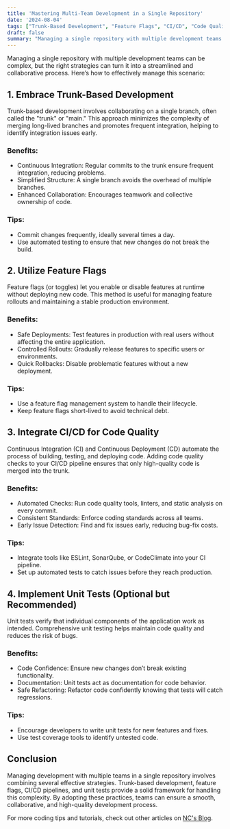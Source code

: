 ```yaml
---
title: 'Mastering Multi-Team Development in a Single Repository'
date: '2024-08-04'
tags: ["Trunk-Based Development", "Feature Flags", "CI/CD", "Code Quality", "Unit Tests", "Repository Management", "Software Development", "Team Collaboration", "DevOps"]
draft: false
summary: "Managing a single repository with multiple development teams can be streamlined with the right strategies. Explore how trunk-based development, feature flags, CI/CD, and unit tests can enhance collaboration and code quality. Learn practical tips for each approach to ensure a smooth and efficient workflow."
---
```


Managing a single repository with multiple development teams can be complex, but the right strategies can turn it into a streamlined and collaborative process. Here’s how to effectively manage this scenario:

## 1. Embrace Trunk-Based Development

Trunk-based development involves collaborating on a single branch, often called the "trunk" or "main." This approach minimizes the complexity of merging long-lived branches and promotes frequent integration, helping to identify integration issues early.

### Benefits:
- Continuous Integration: Regular commits to the trunk ensure frequent integration, reducing problems.
- Simplified Structure: A single branch avoids the overhead of multiple branches.
- Enhanced Collaboration: Encourages teamwork and collective ownership of code.
### Tips:
- Commit changes frequently, ideally several times a day.
- Use automated testing to ensure that new changes do not break the build.

## 2. Utilize Feature Flags

Feature flags (or toggles) let you enable or disable features at runtime without deploying new code. This method is useful for managing feature rollouts and maintaining a stable production environment.

### Benefits:
- Safe Deployments: Test features in production with real users without affecting the entire application.
- Controlled Rollouts: Gradually release features to specific users or environments.
- Quick Rollbacks: Disable problematic features without a new deployment.
### Tips:
- Use a feature flag management system to handle their lifecycle.
- Keep feature flags short-lived to avoid technical debt.

## 3. Integrate CI/CD for Code Quality

Continuous Integration (CI) and Continuous Deployment (CD) automate the process of building, testing, and deploying code. Adding code quality checks to your CI/CD pipeline ensures that only high-quality code is merged into the trunk.

### Benefits:
- Automated Checks: Run code quality tools, linters, and static analysis on every commit.
- Consistent Standards: Enforce coding standards across all teams.
- Early Issue Detection: Find and fix issues early, reducing bug-fix costs.
### Tips:
- Integrate tools like ESLint, SonarQube, or CodeClimate into your CI pipeline.
- Set up automated tests to catch issues before they reach production.

## 4. Implement Unit Tests (Optional but Recommended)

Unit tests verify that individual components of the application work as intended. Comprehensive unit testing helps maintain code quality and reduces the risk of bugs.

### Benefits:
- Code Confidence: Ensure new changes don’t break existing functionality.
- Documentation: Unit tests act as documentation for code behavior.
- Safe Refactoring: Refactor code confidently knowing that tests will catch regressions.
### Tips:
- Encourage developers to write unit tests for new features and fixes.
- Use test coverage tools to identify untested code.

## Conclusion

Managing development with multiple teams in a single repository involves combining several effective strategies. Trunk-based development, feature flags, CI/CD pipelines, and unit tests provide a solid framework for handling this complexity. By adopting these practices, teams can ensure a smooth, collaborative, and high-quality development process.

For more coding tips and tutorials, check out other articles on [NC's Blog](http://nc-andriansyah.me).